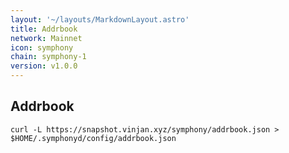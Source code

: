 ```yaml
---
layout: '~/layouts/MarkdownLayout.astro'
title: Addrbook
network: Mainnet
icon: symphony
chain: symphony-1
version: v1.0.0
---
```

## Addrbook

```
curl -L https://snapshot.vinjan.xyz/symphony/addrbook.json > $HOME/.symphonyd/config/addrbook.json
```
